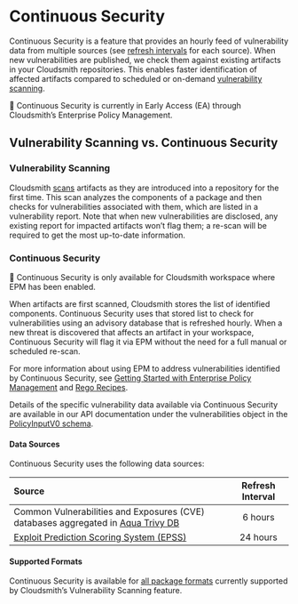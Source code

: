 
# Continuous Security

Continuous Security is a feature that provides an hourly feed of vulnerability data from multiple sources (see [refresh intervals]() for each source). When new vulnerabilities are published, we check them against existing artifacts in your Cloudsmith repositories. This enables faster identification of affected artifacts compared to scheduled or on-demand [vulnerability scanning](./vulnerability-scanning).

<Note>📘 Continuous Security is currently in Early Access (EA) through Cloudsmith’s Enterprise Policy Management. </Note>

## Vulnerability Scanning vs. Continuous Security

### Vulnerability Scanning

Cloudsmith [scans](./vulnerability-scanning) artifacts as they are introduced into a repository for the first time. This scan analyzes the components of a package and then checks for vulnerabilities associated with them, which are listed in a vulnerability report. Note that when new vulnerabilities are disclosed, any existing report for impacted artifacts won’t flag them; a re-scan will be required to get the most up-to-date information.

### Continuous Security

<Note>📘 Continuous Security is only available for Cloudsmith workspace where EPM has been enabled.</Note>

When artifacts are first scanned, Cloudsmith stores the list of identified components. Continuous Security uses that stored list to check for vulnerabilities using an advisory database that is refreshed hourly. When a new threat is discovered that affects an artifact in your workspace, Continuous Security will flag it via EPM without the need for a full manual or scheduled re-scan.

For more information about using EPM to address vulnerabilities identified by Continuous Security, see [Getting Started with Enterprise Policy Management](./emp/getting-started) and [Rego Recipes](./epm/rego).

Details of the specific vulnerability data available via Continuous Security are available in our API documentation under the vulnerabilities object in the [PolicyInputV0 schema](https://api.cloudsmith.io/v2/swagger/).

#### Data Sources

Continuous Security uses the following data sources:

| Source                                                                                  | Refresh Interval |
| :-------------------------------------------------------------------------------------- | :--------------: | 
| Common Vulnerabilities and Exposures (CVE) databases aggregated in [Aqua Trivy DB](https://trivy.dev/v0.39/docs/vulnerability/detection/data-source/) |   6 hours   |
| [Exploit Prediction Scoring System (EPSS)](https://www.first.org/epss/) |   24 hours  |

#### Supported Formats

Continuous Security is available for [all package formats](./vulnerability-scanning) currently supported by Cloudsmith’s Vulnerability Scanning feature.